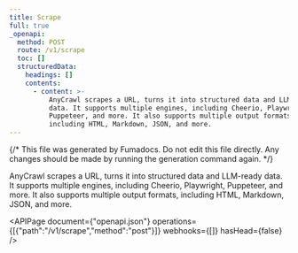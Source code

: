 ```yaml
---
title: Scrape
full: true
_openapi:
  method: POST
  route: /v1/scrape
  toc: []
  structuredData:
    headings: []
    contents:
      - content: >-
          AnyCrawl scrapes a URL, turns it into structured data and LLM-ready
          data. It supports multiple engines, including Cheerio, Playwright,
          Puppeteer, and more. It also supports multiple output formats,
          including HTML, Markdown, JSON, and more.
---
```


{/* This file was generated by Fumadocs. Do not edit this file directly. Any changes should be made by running the generation command again. */}

AnyCrawl scrapes a URL, turns it into structured data and LLM-ready data. It supports multiple engines, including Cheerio, Playwright, Puppeteer, and more. It also supports multiple output formats, including HTML, Markdown, JSON, and more.

<APIPage document={"openapi.json"} operations={[{"path":"/v1/scrape","method":"post"}]} webhooks={[]} hasHead={false} />